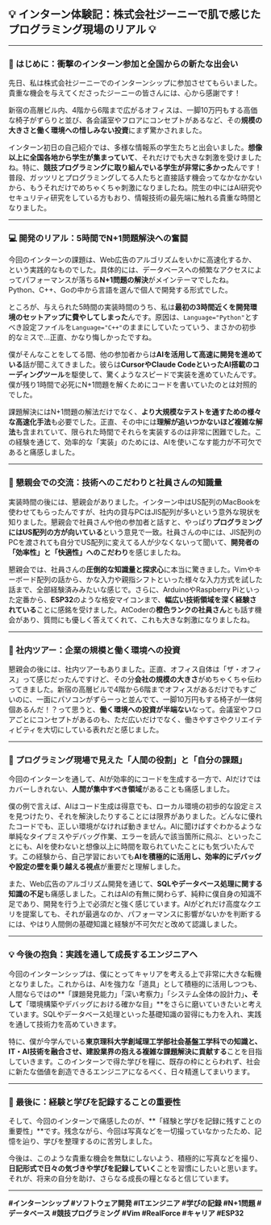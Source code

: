 ## 💡 インターン体験記：株式会社ジーニーで肌で感じたプログラミング現場のリアル 💡

---

### 🚀 はじめに：衝撃のインターン参加と全国からの新たな出会い

先日、私は株式会社ジーニーでのインターンシップに参加させてもらいました。貴重な機会を与えてくださったジーニーの皆さんには、心から感謝です！

新宿の高層ビル内、4階から6階まで広がるオフィスは、一脚10万円もする高価な椅子がずらりと並び、各会議室やフロアにコンセプトがあるなど、その**規模の大きさと働く環境への惜しみない投資**にまず驚かされました。

インターン初日の自己紹介では、多様な情報系の学生たちと出会いました。**想像以上に全国各地から学生が集まっていて**、それだけでも大きな刺激を受けましたね。特に、**競技プログラミングに取り組んでいる学生が非常に多かった**んです！普段、ガッツリとプログラミングしてる人たちと直接話す機会ってなかなかないから、もうそれだけでめちゃくちゃ刺激になりましたね。院生の中にはAI研究やセキュリティ研究をしている方もおり、情報技術の最先端に触れる貴重な時間となりました。

---

### 💻 開発のリアル：5時間でN+1問題解決への奮闘

今回のインターンの課題は、Web広告のアルゴリズムをいかに高速化するか、という実践的なものでした。具体的には、データベースへの頻繁なアクセスによってパフォーマンスが落ちる**N+1問題の解決**がメインテーマでしたね。Python、C++、Goの中から言語を選んで個人で開発する形式でした。

ところが、与えられた5時間の実装時間のうち、私は**最初の3時間近くを開発環境のセットアップに費やしてしまった**んです。原因は、`Language="Python"`とすべき設定ファイルを`Language="C++"`のままにしていたっていう、まさかの初歩的なミスで…正直、かなり悔しかったですね。

僕がそんなことをしてる間、他の参加者からは**AIを活用して高速に開発を進めている**話が聞こえてきました。彼らは**CursorやClaude CodeといったAI搭載のコーディングツール**を駆使して、驚くようなスピードで実装を進めていたんです。僕が残り1時間で必死にN+1問題を解くためにコードを書いていたのとは対照的でした。

課題解決にはN+1問題の解法だけでなく、**より大規模なテストを通すための様々な高速化手法**も必要でした。正直、その中には**理解が追いつかないほど複雑な解法**も含まれていて、限られた時間でそれらを実装するのは非常に困難でした。この経験を通じて、効率的な「実装」のためには、AIを使いこなす能力が不可欠であると痛感しました。

---

### 🍻 懇親会での交流：技術へのこだわりと社員さんの知識量

実装時間の後には、懇親会がありました。インターン中はUS配列のMacBookを使わせてもらったんですが、社内の貸与PCはJIS配列が多いという意外な現状を知りました。懇親会で社員さんや他の参加者と話すと、やっぱり**プログラミングにはUS配列の方が向いている**という意見で一致。社員さんの中には、JIS配列のPCを渡されても自分でUS配列に変えてる人が少なくないって聞いて、**開発者の「効率性」と「快適性」へのこだわり**を感じましたね。

懇親会では、社員さんの**圧倒的な知識量と探求心**に本当に驚きました。Vimやキーボード配列の話から、かな入力や親指シフトといった様々な入力方式を試した話まで、全部経験済みみたいな感じで。さらに、ArduinoやRaspberry Piといった定番から、**ESP32**のような格安マイコンまで、**幅広い技術領域を深く経験されている**ことに感銘を受けました。AtCoderの**橙色ランクの社員さん**とも話す機会があり、質問にも優しく答えてくれて、これも大きな刺激になりましたね。

---

### 🏢 社内ツアー：企業の規模と働く環境への投資

懇親会の後には、社内ツアーもありました。正直、オフィス自体は「ザ・オフィス」って感じだったんですけど、その分**会社の規模の大きさ**がめちゃくちゃ伝わってきました。新宿の高層ビルで4階から6階までオフィスがあるだけでもすごいのに、一面にパソコンがずらーっと並んでて、一脚10万円もする椅子が一体何個あるんだ！？って思うと、**働く環境への投資が半端ない**なって。会議室やフロアごとにコンセプトがあるのも、ただ広いだけでなく、働きやすさやクリエイティビティを大切にしている表れだと感じました。

---

### 🧠 プログラミング現場で見えた「人間の役割」と「自分の課題」

今回のインターンを通して、AIが効率的にコードを生成する一方で、AIだけではカバーしきれない、**人間が集中すべき領域**があることも痛感しました。

僕の例で言えば、AIはコード生成は得意でも、ローカル環境の初歩的な設定ミスを見つけたり、それを解決したりすることには限界がありました。どんなに優れたコードでも、正しい環境がなければ動きません。AIに聞けばすぐわかるような単純なタイプミスやデバッグ作業、エラーを読んで該当箇所に飛ぶ、といったことにも、AIを使わないと想像以上に時間を取られていたことにも気づいたんです。この経験から、自己学習においても**AIを積極的に活用し、効率的にデバッグや設定の壁を乗り越える視点**が重要だと理解しました。

また、Web広告のアルゴリズム開発を通じて、**SQLやデータベース処理に関する知識の不足**も痛感しました。これはAIの有無に関わらず、純粋に僕自身の知識不足であり、開発を行う上で必須だと強く感じています。AIがどれだけ高度なクエリを提案しても、それが最適なのか、パフォーマンスに影響がないかを判断するには、やはり人間側の基礎知識と経験が不可欠だと改めて認識しました。

---

### 💡 今後の抱負：実践を通して成長するエンジニアへ

今回のインターンシップは、僕にとってキャリアを考える上で非常に大きな転機となりました。これからは、AIを強力な「道具」として積極的に活用しつつも、人間ならではの**「課題発見能力」「深い考察力」「システム全体の設計力」**、そして**「環境構築やデバッグにおける確かな目」**をさらに磨いていきたいと考えています。SQLやデータベース処理といった基礎知識の習得にも力を入れ、実践を通して技術力を高めていきます。

特に、僕が今学んでいる**東京理科大学創域理工学部社会基盤工学科での知識と、IT・AI技術を融合させ、建設業界の抱える複雑な課題解決に貢献する**ことを目指していきます。このインターンで得た学びを糧に、既存の枠にとらわれず、社会に新たな価値を創造できるエンジニアになるべく、日々精進してまいります。

---

### 📸 最後に：経験と学びを記録することの重要性

そして、今回のインターンで痛感したのが、**「経験と学びを記録に残すことの重要性」**です。残念ながら、今回は写真などを一切撮っていなかったため、記憶を辿り、学びを整理するのに苦労しました。

今後は、このような貴重な機会を無駄にしないよう、積極的に写真などを撮り、**日記形式で日々の気づきや学びを記録していく**ことを習慣にしたいと思います。それが、将来の自分を助け、さらなる成長の糧となると信じています。

---

**#インターンシップ #ソフトウェア開発 #ITエンジニア #学びの記録 #N+1問題 #データベース #競技プログラミング #Vim #RealForce #キャリア #ESP32**